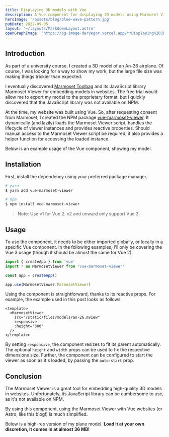 ```yaml
---
title: Displaying 3D models with Vue
description: A Vue component for displaying 3D models using Marmoset Viewer.
heroImage: '/assets/blog/blue-wave-pattern.jpg'
pubDate: 2022-09-05
layout: '~/layouts/MarkdownLayout.astro'
openGraphImage: 'https://og-image-deryeger.vercel.app/**Displaying%203D%20models%20with%20Vue**.png?theme=dark&md=1&fontSize=100px&images=https%3A%2F%2Fjan-mueller.at%2Fog-image-light.svg&images=https%3A%2F%2Fupload.wikimedia.org%2Fwikipedia%2Fcommons%2F9%2F95%2FVue.js_Logo_2.svg&images=https%3A%2F%2Fviewer.marmoset.co%2Fmain%2Fdata%2Flogo4x.png'
---
```



## Introduction

As part of a university course, I created a 3D model of an An-26 airplane.
Of course, I was looking for a way to show my work, but the large file size was making things trickier than expected.

I eventually discovered [Marmoset Toolbag](https://marmoset.co/toolbag/) and its JavaScript library Marmoset Viewer for embedding models in websites.
The free trial would allow me to export my model to the proprietary format, but I quickly discovered that the JavaScript library was not available on NPM.

At the time, my website was built using Vue.
So, after requesting consent from Marmoset, I created the NPM package [vue-marmoset-viewer](https://github.com/DerYeger/vue-marmoset-viewer).
It dynamically (and lazily) loads the Marmoset Viewer script, handles the lifecycle of viewer instances and provides reactive properties.
Should manual access to the Marmoset Viewer script be required, it also provides a helper function for accessing the loaded instance.

Below is an example usage of the Vue component, showing my model.

<VueMarmosetViewer client:only="vue" src="/static/files/models/an-26.mview" />

## Installation

First, install the dependency using your preferred package manager.

```bash
# yarn
$ yarn add vue-marmoset-viewer

# npm
$ npm install vue-marmoset-viewer
```

> Note: Use v1 for Vue 2. v2 and onward only support Vue 3.

## Usage

To use the component, it needs to be either imported globally, or locally in a specific Vue component.
In the following examples, I'll only be covering the Vue 3 usage (though it should be almost the same for Vue 2).

```ts
import { createApp } from 'vue'
import * as MarmosetViewer from 'vue-marmoset-viewer'

const app = createApp()

app.use(MarmosetViewer.MarmosetViewer)
```

Using the component is straightforward, thanks to its reactive props.
For example, the example used in this post looks as follows:

```vue
<template>
  <MarmosetViewer
    src="/static/files/models/an-26.mview"
    responsive
    :height="300"
  />
</template>
```

By setting `responsive`, the component resizes to fit its parent automatically.
The optional `height` and `width` props can be used to fix the respective dimensions size.
Further, the component can be configured to start the viewer as soon as it's loaded, by passing the `auto-start` prop.

## Conclusion

The Marmoset Viewer is a great tool for embedding high-quality 3D models in websites.
Unfortunately, its JavaScript library can be cumbersome to use, as it's not available on NPM.

By using this component, using the Marmoset Viewer with Vue websites (or Astro, like this blog!) is much simplified.

Below is a high-res version of my plane model.
**Load it at your own discretion, it comes in at almost 36 MB!**

<VueMarmosetViewer
  client:only="vue"
  src="/static/files/models/an-26-high-res.mview"
  height={500}
/>
